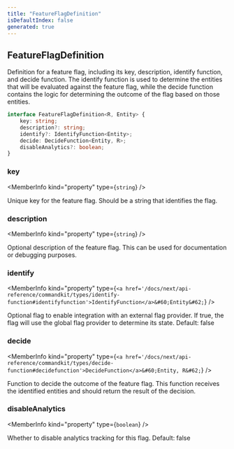 ```yaml
---
title: "FeatureFlagDefinition"
isDefaultIndex: false
generated: true
---
```



<!-- This file was generated from the CommandKit source. Do not modify. Instead, re-run the "docgen" script -->


## FeatureFlagDefinition

<GenerationInfo sourceFile="packages/commandkit/src/flags/feature-flags.ts" sourceLine="64" packageName="commandkit" />

Definition for a feature flag, including its key, description, identify function,
and decide function.
The identify function is used to determine the entities that will be evaluated
against the feature flag, while the decide function contains the logic for
determining the outcome of the flag based on those entities.

```ts title="Signature"
interface FeatureFlagDefinition<R, Entity> {
    key: string;
    description?: string;
    identify?: IdentifyFunction<Entity>;
    decide: DecideFunction<Entity, R>;
    disableAnalytics?: boolean;
}
```

<div className="members-wrapper">

### key

<MemberInfo kind="property" type={`string`}   />

Unique key for the feature flag.
Should be a string that identifies the flag.
### description

<MemberInfo kind="property" type={`string`}   />

Optional description of the feature flag.
This can be used for documentation or debugging purposes.
### identify

<MemberInfo kind="property" type={`<a href='/docs/next/api-reference/commandkit/types/identify-function#identifyfunction'>IdentifyFunction</a>&#60;Entity&#62;`}   />

Optional flag to enable integration with an external flag provider.
If true, the flag will use the global flag provider to determine its state.
Default: false
### decide

<MemberInfo kind="property" type={`<a href='/docs/next/api-reference/commandkit/types/decide-function#decidefunction'>DecideFunction</a>&#60;Entity, R&#62;`}   />

Function to decide the outcome of the feature flag.
This function receives the identified entities and should return the result of the decision.
### disableAnalytics

<MemberInfo kind="property" type={`boolean`}   />

Whether to disable analytics tracking for this flag.
Default: false


</div>
